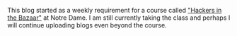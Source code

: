 This blog started as a weekly requirement for a course called ["Hackers in the
Bazaar"](https://www3.nd.edu/~pbui/teaching/cse.40842.sp21/) at Notre Dame. I am
still currently taking the class and perhaps I will continue uploading blogs
even beyond the course.